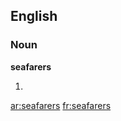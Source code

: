 ==English==

===Noun===
'''seafarers'''

# {{plural of|[[seafarer]]}}

[[ar:seafarers]]
[[fr:seafarers]]